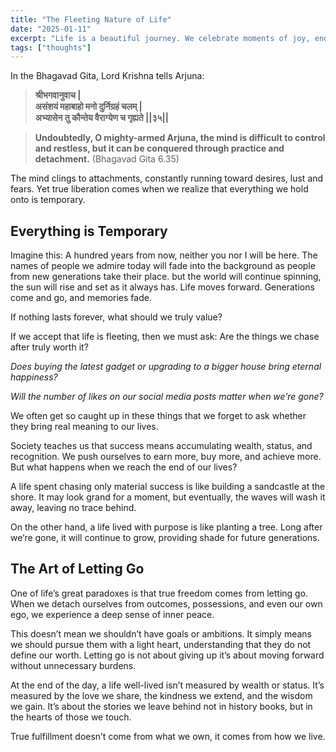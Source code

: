 ```yaml
---
title: "The Fleeting Nature of Life"
date: "2025-01-11"
excerpt: "Life is a beautiful journey. We celebrate moments of joy, endure waves of sorrow, and spend much of our time chasing things we believe will make us happy. But how often do we pause to reflect on the deeper truth of our existence?"
tags: ["thoughts"]
---
```


In the Bhagavad Gita, Lord Krishna tells Arjuna:

>**श्रीभगवानुवाच |**  
>**असंशयं महाबाहो मनो दुर्निग्रहं चलम् |**  
>**अभ्यासेन तु कौन्तेय वैराग्येण च गृह्यते ||३५||**  

>**Undoubtedly, O mighty-armed Arjuna, the mind is difficult to control and restless, but it can be conquered through practice and detachment.** (Bhagavad Gita 6.35)

The mind clings to attachments, constantly running toward desires, lust and fears. Yet true liberation comes when we realize that everything we hold onto is temporary.

## Everything is Temporary

Imagine this: A hundred years from now, neither you nor I will be here. The names of people we admire today will fade into the background as people from new generations take their place. but the world will continue spinning, the sun will rise and set as it always has. Life moves forward. Generations come and go, and memories fade. 

If nothing lasts forever, what should we truly value?

If we accept that life is fleeting, then we must ask: Are the things we chase after truly worth it?

*Does buying the latest gadget or upgrading to a bigger house bring eternal happiness?*

*Will the number of likes on our social media posts matter when we’re gone?*

We often get so caught up in these things that we forget to ask whether they bring real meaning to our lives.

Society teaches us that success means accumulating wealth, status, and recognition. We push ourselves to earn more, buy more, and achieve more. But what happens when we reach the end of our lives?

A life spent chasing only material success is like building a sandcastle at the shore. It may look grand for a moment, but eventually, the waves will wash it away, leaving no trace behind.

On the other hand, a life lived with purpose is like planting a tree. Long after we’re gone, it will continue to grow, providing shade for future generations.


## The Art of Letting Go

One of life’s great paradoxes is that true freedom comes from letting go. When we detach ourselves from outcomes, possessions, and even our own ego, we experience a deep sense of inner peace.

This doesn’t mean we shouldn’t have goals or ambitions. It simply means we should pursue them with a light heart, understanding that they do not define our worth. Letting go is not about giving up it’s about moving forward without unnecessary burdens.

At the end of the day, a life well-lived isn’t measured by wealth or status. It’s measured by the love we share, the kindness we extend, and the wisdom we gain. It’s about the stories we leave behind not in history books, but in the hearts of those we touch.

True fulfillment doesn’t come from what we own, it comes from how we live.